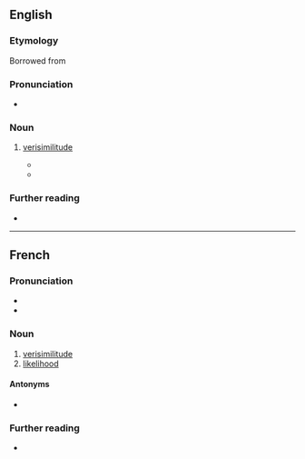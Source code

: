 ==English==

===Etymology===
Borrowed from {{bor|en|fr|vraisemblance}}

===Pronunciation===
* {{IPA|/vɹeɪsɑmˈblɑns/|lang=en}}

===Noun===
{{en-noun|-}}

# {{lb|en|literary theory}} [[verisimilitude]]
#* {{quote-book|title=Structuralist Poetics: Structuralism, Linguistics and the Study of Literature|author=Jonathan D. Culler|year=2002|passage=Recognition of this first level of '''''vraisemblance''''' need not depend on the claim that reality is a convention produced by language.}}
#* {{quote-book|title=A Prehistory of Cognitive Poetics: Neoclassicism and the Novel|page=6|author=Karin Kukkonen|year=2017|passage=The notion of '''vraisemblance''', “in whose name all the literary battles were fought, is at the root of all criticism” (Bray 1931, 192; c'est en son nom que se livrent toutes les batailles littéraires, elle est à la base de toutes les critiques). Derived from Aristotle's "probable," in the rediscovery of the ''Poetics'' in Renaissance Italy, '''vraisemblance''' takes the key hierarchical position in seventeenth-century neoclassicism and maintains it until well into the eighteenth century.|url=https://books.google.com/books?id=WdgWDgAAQBAJ&lpg=PA6&dq=%22vraisemblance%22&pg=PA6#v=onepage&q=%22vraisemblance%22&f=false}}

===Further reading===
* {{pedia}}

----

==French==

===Pronunciation===
* {{fr-IPA|vraissemblance}}
* {{rhymes|ɑ̃s|lang=fr}}

===Noun===
{{fr-noun|f}}

# [[verisimilitude]]
# [[likelihood]]

====Antonyms====
* {{l|fr|invraisemblance}}

===Further reading===
* {{R:TLFi}}